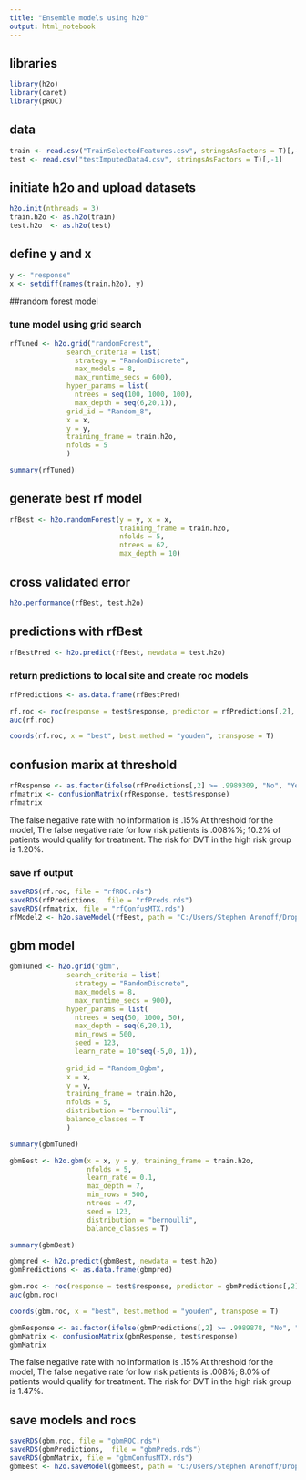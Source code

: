 ---
title: "Ensemble models using h20"
output: html_notebook
---

## libraries
```{r}
library(h2o)
library(caret)
library(pROC)
```

## data 
```{r}
train <- read.csv("TrainSelectedFeatures.csv", stringsAsFactors = T)[,-1]
test <- read.csv("testImputedData4.csv", stringsAsFactors = T)[,-1]


```

## initiate h2o and upload datasets

```{r}
h2o.init(nthreads = 3)
train.h2o <- as.h2o(train)
test.h2o  <- as.h2o(test)
```


## define y and x

```{r}
y <- "response"
x <- setdiff(names(train.h2o), y)
```

##random forest model

### tune model using grid search

```{r}
rfTuned <- h2o.grid("randomForest",
              search_criteria = list(
                strategy = "RandomDiscrete",
                max_models = 8,
                max_runtime_secs = 600),
              hyper_params = list(
                ntrees = seq(100, 1000, 100),
                max_depth = seq(6,20,1)),
              grid_id = "Random_8",
              x = x,
              y = y,
              training_frame = train.h2o,
              nfolds = 5
              )              
```
```{r}
summary(rfTuned)

```
## generate best rf model

```{r}
rfBest <- h2o.randomForest(y = y, x = x, 
                           training_frame = train.h2o,
                           nfolds = 5,
                           ntrees = 62, 
                           max_depth = 10)

```

## cross validated error
```{r}
h2o.performance(rfBest, test.h2o)
```

## predictions with rfBest

```{r}
rfBestPred <- h2o.predict(rfBest, newdata = test.h2o)
```
### return predictions to local site and create roc models

```{r}
rfPredictions <- as.data.frame(rfBestPred)
```


```{r}
rf.roc <- roc(response = test$response, predictor = rfPredictions[,2], auc = T)
auc(rf.roc)
```


```{r}
coords(rf.roc, x = "best", best.method = "youden", transpose = T)
```

## confusion marix at threshold
```{r}
rfResponse <- as.factor(ifelse(rfPredictions[,2] >= .9989309, "No", "Yes"))
rfmatrix <- confusionMatrix(rfResponse, test$response)
rfmatrix
```
The false negative rate with no information is .15% At threshold for the model, The false negative rate for low risk patients is .008%%;  10.2% of patients would qualify for treatment. The risk for DVT in the high risk group is 1.20%.


### save rf output

```{r}
saveRDS(rf.roc, file = "rfROC.rds")
saveRDS(rfPredictions,  file = "rfPreds.rds")
saveRDS(rfmatrix, file = "rfConfusMTX.rds")
rfModel2 <- h2o.saveModel(rfBest, path = "C:/Users/Stephen Aronoff/Dropbox/DVT study/analysis of cleaned data")
```


## gbm model

```{r}
gbmTuned <- h2o.grid("gbm",
              search_criteria = list(
                strategy = "RandomDiscrete",
                max_models = 8,
                max_runtime_secs = 900),
              hyper_params = list(
                ntrees = seq(50, 1000, 50),
                max_depth = seq(6,20,1),
                min_rows = 500,
                seed = 123,
                learn_rate = 10^seq(-5,0, 1)),
              
              grid_id = "Random_8gbm",
              x = x,
              y = y,
              training_frame = train.h2o,
              nfolds = 5,
              distribution = "bernoulli",
              balance_classes = T
              )


```


```{r}
summary(gbmTuned)
```

```{r}
gbmBest <- h2o.gbm(x = x, y = y, training_frame = train.h2o,
                   nfolds = 5,
                   learn_rate = 0.1,
                   max_depth = 7, 
                   min_rows = 500,
                   ntrees = 47,
                   seed = 123,
                   distribution = "bernoulli", 
                   balance_classes = T)
``` 

```{r}
summary(gbmBest)

```

```{r}
gbmpred <- h2o.predict(gbmBest, newdata = test.h2o)
gbmPredictions <- as.data.frame(gbmpred)
```

```{r}
gbm.roc <- roc(response = test$response, predictor = gbmPredictions[,2], auc = T)
auc(gbm.roc)
```


```{r}
coords(gbm.roc, x = "best", best.method = "youden", transpose = T)
```

```{r}
gbmResponse <- as.factor(ifelse(gbmPredictions[,2] >= .9989878, "No", "Yes"))
gbmMatrix <- confusionMatrix(gbmResponse, test$response)
gbmMatrix
```
The false negative rate with no information is .15% At threshold for the model, The false negative rate for low risk patients is .008%;  8.0% of patients would qualify for treatment. The risk for DVT in the high risk group is 1.47%.


## save models and rocs

```{r}
saveRDS(gbm.roc, file = "gbmROC.rds")
saveRDS(gbmPredictions,  file = "gbmPreds.rds")
saveRDS(gbmMatrix, file = "gbmConfusMTX.rds")
gbmBest <- h2o.saveModel(gbmBest, path = "C:/Users/Stephen Aronoff/Dropbox/DVT study/analysis of cleaned data")
```



